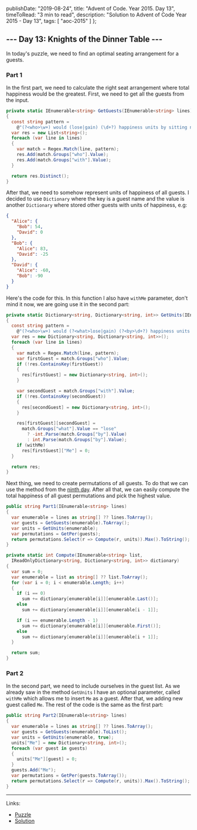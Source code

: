   publishDate: "2019-08-24",
  title: "Advent of Code. Year 2015. Day 13",
  timeToRead: "3 min to read",
  description: "Solution to Advent of Code Year 2015 - Day 13",
  tags: [
    "aoc-2015"
  ]
};

## --- Day 13: Knights of the Dinner Table ---

In today's puzzle, we need to find an optimal seating arrangement for a guests.

### Part 1

In the first part, we need to calculate the right seat arrangement where total happiness would be the greatest. First, we need to get all the guests from the input.

```csharp
private static IEnumerable<string> GetGuests(IEnumerable<string> lines)
{
  const string pattern =
    @"(?<who>\w+) would (lose|gain) (\d+?) happiness units by sitting next to (?<with>\w+)";
  var res = new List<string>();
  foreach (var line in lines)
  {
    var match = Regex.Match(line, pattern);
    res.Add(match.Groups["who"].Value);
    res.Add(match.Groups["with"].Value);
  }

  return res.Distinct();
}
```

After that, we need to somehow represent units of happiness of all guests. I decided to use `Dictionary` where the key is a guest name and the value is another `Dictionary` where stored other guests with units of happiness, e.g:

```json
{
  "Alice": {
    "Bob": 54,
    "David": 0
  },
  "Bob": {
    "Alice": 83,
    "David": -25
  },
  "David": {
    "Alice": -60,
    "Bob": -90
  }
}
```

Here's the code for this. In this function I also have `withMe` parameter, don't mind it now, we are going use it in the second part:

```csharp
private static Dictionary<string, Dictionary<string, int>> GetUnits(IEnumerable<string> lines, bool withMe = false)
{
  const string pattern =
    @"(?<who>\w+) would (?<what>lose|gain) (?<by>\d+?) happiness units by sitting next to (?<with>\w+)";
  var res = new Dictionary<string, Dictionary<string, int>>();
  foreach (var line in lines)
  {
    var match = Regex.Match(line, pattern);
    var firstGuest = match.Groups["who"].Value;
    if (!res.ContainsKey(firstGuest))
    {
      res[firstGuest] = new Dictionary<string, int>();
    }

    var secondGuest = match.Groups["with"].Value;
    if (!res.ContainsKey(secondGuest))
    {
      res[secondGuest] = new Dictionary<string, int>();
    }

    res[firstGuest][secondGuest] =
      match.Groups["what"].Value == "lose"
        ? -int.Parse(match.Groups["by"].Value)
        : int.Parse(match.Groups["by"].Value);
    if (withMe)
      res[firstGuest]["Me"] = 0;
  }

  return res;
}
```

Next thing, we need to create permutations of all guests. To do that we can use the method from the [ninth day](/advent-of-code-year-2015-day-9). After all that, we can easily compute the total happiness of all guest permutations and pick the highest value.

```csharp
public string Part1(IEnumerable<string> lines)
{
  var enumerable = lines as string[] ?? lines.ToArray();
  var guests = GetGuests(enumerable).ToArray();
  var units = GetUnits(enumerable);
  var permutations = GetPer(guests);
  return permutations.Select(r => Compute(r, units)).Max().ToString();
}

private static int Compute(IEnumerable<string> list,
  IReadOnlyDictionary<string, Dictionary<string, int>> dictionary)
{
  var sum = 0;
  var enumerable = list as string[] ?? list.ToArray();
  for (var i = 0; i < enumerable.Length; i++)
  {
    if (i == 0)
      sum += dictionary[enumerable[i]][enumerable.Last()];
    else
      sum += dictionary[enumerable[i]][enumerable[i - 1]];

    if (i == enumerable.Length - 1)
      sum += dictionary[enumerable[i]][enumerable.First()];
    else
      sum += dictionary[enumerable[i]][enumerable[i + 1]];
  }

  return sum;
}
```

### Part 2

In the second part, we need to include ourselves in the guest list. As we already saw in the method `GetUnits` I have an optional parameter, called `withMe` which allows me to insert `Me` as a guest. After that, we adding new guest called `Me`. The rest of the code is the same as the first part:

```csharp
public string Part2(IEnumerable<string> lines)
{
  var enumerable = lines as string[] ?? lines.ToArray();
  var guests = GetGuests(enumerable).ToList();
  var units = GetUnits(enumerable, true);
  units["Me"] = new Dictionary<string, int>();
  foreach (var guest in guests)
  {
    units["Me"][guest] = 0;
  }
  guests.Add("Me");
  var permutations = GetPer(guests.ToArray());
  return permutations.Select(r => Compute(r, units)).Max().ToString();
}
```

- - -

Links:

* [Puzzle](https://adventofcode.com/2015/day/13)
* [Solution](https://github.com/PDmatrix/advent-of-code/tree/master/CSharp/Solutions/2015/13)
